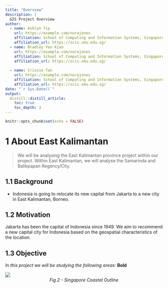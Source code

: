 ```yaml
---
title: "Overview"
description: |
  GIS Project Overview
author:
  - name: Ashlyn Yip 
    url: https://example.com/norajones
    affiliation: School of Computing and Information Systems, Singapore Management University
    affiliation_url: https://scis.smu.edu.sg/
  - name: Bradley Yeo Kian 
    url: https://example.com/norajones
    affiliation: School of Computing and Information Systems, Singapore Management University
    affiliation_url: https://scis.smu.edu.sg/
    
  - name: Crissie Tan 
    url: https://example.com/norajones
    affiliation: School of Computing and Information Systems, Singapore Management University
    affiliation_url: https://scis.smu.edu.sg/
date: "`r Sys.Date()`"
output: 
  distill::distill_article:
    toc: true
    toc_depth: 3
---
```


```r
knitr::opts_chunk$set(echo = FALSE)
```

# 1 About East Kalimantan
> We will be analysing the East Kalimantan province project within our project. Within East Kalimantan, we will analyse the Samarinda and Balikpapan Regency/City.

## 1.1 Background

- Indonesia is going to relocate its new capital from Jakarta to a new city in East Kalimantan, Borneo.

## 1.2 Motivation 
Jakarta has been the capital of Indonesia since 1949. We aim to recommend a new capital city for Indonesia based on the geospatial characteristics of the location.

## 1.3 Objective
*In this project we will be studying the following areas:*
**Bold**



![](img/image1.jpg)
<center>
  *Fig.2 - Singapore Coastal Outline*
</center>


